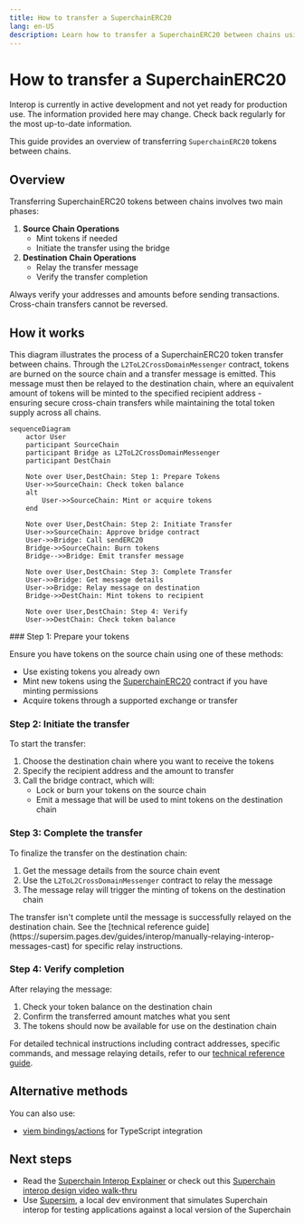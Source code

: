 ```yaml
---
title: How to transfer a SuperchainERC20
lang: en-US
description: Learn how to transfer a SuperchainERC20 between chains using L2ToL2CrossDomainMessenger.
---
```



# How to transfer a SuperchainERC20

<Callout>
  Interop is currently in active development and not yet ready for production use. The information provided here may change. Check back regularly for the most up-to-date information.
</Callout>

This guide provides an overview of transferring `SuperchainERC20` tokens between chains.

## Overview

Transferring SuperchainERC20 tokens between chains involves two main phases:

1.  **Source Chain Operations**
    *   Mint tokens if needed
    *   Initiate the transfer using the bridge
2.  **Destination Chain Operations**
    *   Relay the transfer message
    *   Verify the transfer completion

<Callout type="warning">
  Always verify your addresses and amounts before sending transactions. Cross-chain transfers cannot be reversed.
</Callout>

## How it works

This diagram illustrates the process of a SuperchainERC20 token transfer between chains. 
Through the `L2ToL2CrossDomainMessenger` contract, tokens are burned on the source chain and a transfer message is emitted. 
This message must then be relayed to the destination chain, where an equivalent amount of tokens will be minted to the specified recipient address - ensuring secure cross-chain transfers while maintaining the total token supply across all chains.

```mermaid
sequenceDiagram
    actor User
    participant SourceChain
    participant Bridge as L2ToL2CrossDomainMessenger
    participant DestChain
    
    Note over User,DestChain: Step 1: Prepare Tokens
    User->>SourceChain: Check token balance
    alt
        User->>SourceChain: Mint or acquire tokens
    end
    
    Note over User,DestChain: Step 2: Initiate Transfer
    User->>SourceChain: Approve bridge contract
    User->>Bridge: Call sendERC20
    Bridge->>SourceChain: Burn tokens
    Bridge-->>Bridge: Emit transfer message
    
    Note over User,DestChain: Step 3: Complete Transfer
    User->>Bridge: Get message details
    User->>Bridge: Relay message on destination
    Bridge->>DestChain: Mint tokens to recipient
    
    Note over User,DestChain: Step 4: Verify
    User->>DestChain: Check token balance
```

<Steps>
  ### Step 1: Prepare your tokens

  Ensure you have tokens on the source chain using one of these methods:

  *   Use existing tokens you already own
  *   Mint new tokens using the [SuperchainERC20](https://github.com/ethereum-optimism/supersim/blob/main/contracts/src/L2NativeSuperchainERC20.sol) contract if you have minting permissions
  *   Acquire tokens through a supported exchange or transfer

  ### Step 2: Initiate the transfer

  To start the transfer:

  1.  Choose the destination chain where you want to receive the tokens
  2.  Specify the recipient address and the amount to transfer
  3.  Call the bridge contract, which will:
      *   Lock or burn your tokens on the source chain
      *   Emit a message that will be used to mint tokens on the destination chain

  ### Step 3: Complete the transfer

  To finalize the transfer on the destination chain:

  1.  Get the message details from the source chain event
  2.  Use the `L2ToL2CrossDomainMessenger` contract to relay the message
  3.  The message relay will trigger the minting of tokens on the destination chain

  <Callout type="info">
    The transfer isn't complete until the message is successfully relayed on the destination chain. See the [technical reference guide](https://supersim.pages.dev/guides/interop/manually-relaying-interop-messages-cast) for specific relay instructions.
  </Callout>

  ### Step 4: Verify completion

  After relaying the message:

  1.  Check your token balance on the destination chain
  2.  Confirm the transferred amount matches what you sent
  3.  The tokens should now be available for use on the destination chain
</Steps>

For detailed technical instructions including contract addresses, specific commands, and message relaying details, refer to our [technical reference guide](https://supersim.pages.dev/guides/interop/manually-relaying-interop-messages-cast).

## Alternative methods

You can also use:

*   [viem bindings/actions](https://supersim.pages.dev/guides/interop/relay-using-viem) for TypeScript integration

## Next steps

*   Read the [Superchain Interop Explainer](/stack/interop/explainer#faqs) or check out this [Superchain interop design video walk-thru](https://www.youtube.com/watch?v=FKc5RgjtGes)
*   Use [Supersim](supersim), a local dev environment that simulates Superchain interop for testing applications against a local version of the Superchain
